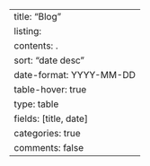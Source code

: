 ---
title: "Blog"
listing:
    contents: .
    sort: "date desc"
    date-format: YYYY-MM-DD
    table-hover: true
    type: table
    fields: [title, date]
    categories: true   
comments: false
---